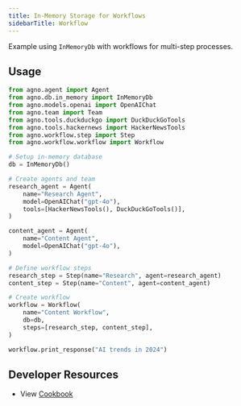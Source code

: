 ```yaml
---
title: In-Memory Storage for Workflows
sidebarTitle: Workflow
---
```


Example using `InMemoryDb` with workflows for multi-step processes.

## Usage

```python
from agno.agent import Agent
from agno.db.in_memory import InMemoryDb
from agno.models.openai import OpenAIChat
from agno.team import Team
from agno.tools.duckduckgo import DuckDuckGoTools
from agno.tools.hackernews import HackerNewsTools
from agno.workflow.step import Step
from agno.workflow.workflow import Workflow

# Setup in-memory database
db = InMemoryDb()

# Create agents and team
research_agent = Agent(
    name="Research Agent",
    model=OpenAIChat("gpt-4o"),
    tools=[HackerNewsTools(), DuckDuckGoTools()],
)

content_agent = Agent(
    name="Content Agent",
    model=OpenAIChat("gpt-4o"),
)

# Define workflow steps
research_step = Step(name="Research", agent=research_agent)
content_step = Step(name="Content", agent=content_agent)

# Create workflow
workflow = Workflow(
    name="Content Workflow",
    db=db,
    steps=[research_step, content_step],
)

workflow.print_response("AI trends in 2024")
```



## Developer Resources

- View [Cookbook](https://github.com/agno-agi/agno/blob/main/cookbook/db/json/json_for_team.py)